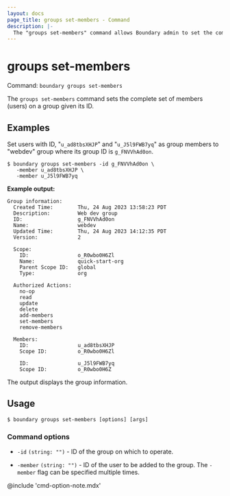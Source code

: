 ```yaml
---
layout: docs
page_title: groups set-members - Command
description: |-
  The "groups set-members" command allows Boundary admin to set the complete set of members (users) on a group given its ID. 
---
```


# groups set-members

Command: `boundary groups set-members`

The `groups set-members` command sets the complete set of members (users) on a
group given its ID. 

## Examples

Set users with ID, "`u_ad8tbsXHJP`" and "`u_J5l9FWB7yq`" as group members to
"webdev" group where its group ID is `g_FNVVhAd0on`.

```shell-session
$ boundary groups set-members -id g_FNVVhAd0on \
   -member u_ad8tbsXHJP \
   -member u_J5l9FWB7yq
```

**Example output:**

<CodeBlockConfig hideClipboard>

```plaintext
Group information:
  Created Time:        Thu, 24 Aug 2023 13:58:23 PDT
  Description:         Web dev group
  ID:                  g_FNVVhAd0on
  Name:                webdev
  Updated Time:        Thu, 24 Aug 2023 14:12:35 PDT
  Version:             2

  Scope:
    ID:                o_R0wbo0H6Zl
    Name:              quick-start-org
    Parent Scope ID:   global
    Type:              org

  Authorized Actions:
    no-op
    read
    update
    delete
    add-members
    set-members
    remove-members

  Members:
    ID:                u_ad8tbsXHJP
    Scope ID:          o_R0wbo0H6Zl

    ID:                u_J5l9FWB7yq
    Scope ID:          o_R0wbo0H6Z
```

</CodeBlockConfig>

The output displays the group information.

## Usage

<CodeBlockConfig hideClipboard>

```shell-session
$ boundary groups set-members [options] [args]
```

</CodeBlockConfig>

### Command options

- `-id` `(string: "")` - ID of the group on which to operate.

- `-member` `(string: "")` - ID of the user to be added to the group. The
  `-member` flag can be specified multiple times.


@include 'cmd-option-note.mdx'
